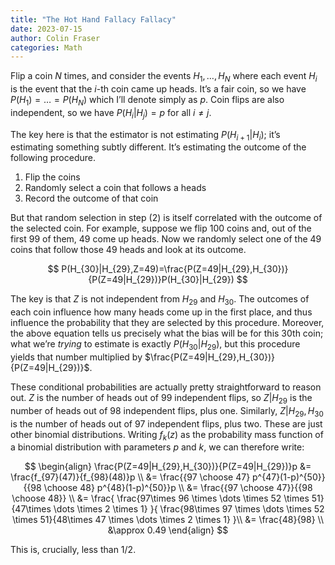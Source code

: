 ```yaml
---
title: "The Hot Hand Fallacy Fallacy"
date: 2023-07-15
author: Colin Fraser
categories: Math
---
```


Flip a coin $N$ times, and consider the events $H_1, \dots, H_N$ where each event $H_i$ is the event that the $i$-th coin came up heads. It's a fair coin, so we have $P(H_1)=\dots=P(H_N)$ which I'll denote simply as $p$. Coin flips are also independent, so we have $P(H_i | H_j)=p$ for all $i\neq j$.

The key here is that the estimator is not estimating $P(H_{i+1} | H_i)$; it's estimating something subtly different. It's estimating the outcome of the following procedure.

1.  Flip the coins
2.  Randomly select a coin that follows a heads
3.  Record the outcome of that coin

But that random selection in step (2) is itself correlated with the outcome of the selected coin. For example, suppose we flip 100 coins and, out of the first 99 of them, 49 come up heads. Now we randomly select one of the 49 coins that follow those 49 heads and look at its outcome.

$$
P(H_{30}|H_{29},Z=49)=\frac{P(Z=49|H_{29},H_{30})}{P(Z=49|H_{29})}P(H_{30}|H_{29})
$$

The key is that $Z$ is not independent from $H_{29}$ and $H_{30}$. The outcomes of each coin influence how many heads come up in the first place, and thus influence the probability that they are selected by this procedure. Moreover, the above equation tells us precisely what the bias will be for this 30th coin; what we're *trying* to estimate is exactly $P(H_{30}|H_{29})$, but this procedure yields that number multiplied by $\frac{P(Z=49|H_{29},H_{30})}{P(Z=49|H_{29})}$.

These conditional probabilities are actually pretty straightforward to reason out. $Z$ is the number of heads out of $99$ independent flips, so $Z|H_{29}$ is the number of heads out of $98$ independent flips, plus one. Similarly, $Z|H_{29},H_{30}$ is the number of heads out of $97$ independent flips, plus two. These are just other binomial distributions. Writing $f_{k}(z)$ as the probability mass function of a binomial distribution with parameters $p$ and $k$, we can therefore write:

$$
\begin{align}
\frac{P(Z=49|H_{29},H_{30})}{P(Z=49|H_{29})}p &= \frac{f_{97}(47)}{f_{98}(48)}p \\
&= \frac{{97 \choose 47} p^{47}(1-p)^{50}}{{98 \choose 48} p^{48}(1-p)^{50}}p \\
&= \frac{{97 \choose 47}}{{98 \choose 48}} \\ 
&= 
\frac{
\frac{97\times 96 \times \dots \times 52 \times 51}{47\times \dots \times 2 \times 1}
}{
\frac{98\times 97 \times \dots \times 52 \times 51}{48\times 47 \times \dots \times 2 \times 1}
}\\ 
&= \frac{48}{98} \\ 
&\approx 0.49
\end{align}
$$

This is, crucially, less than $1/2$.